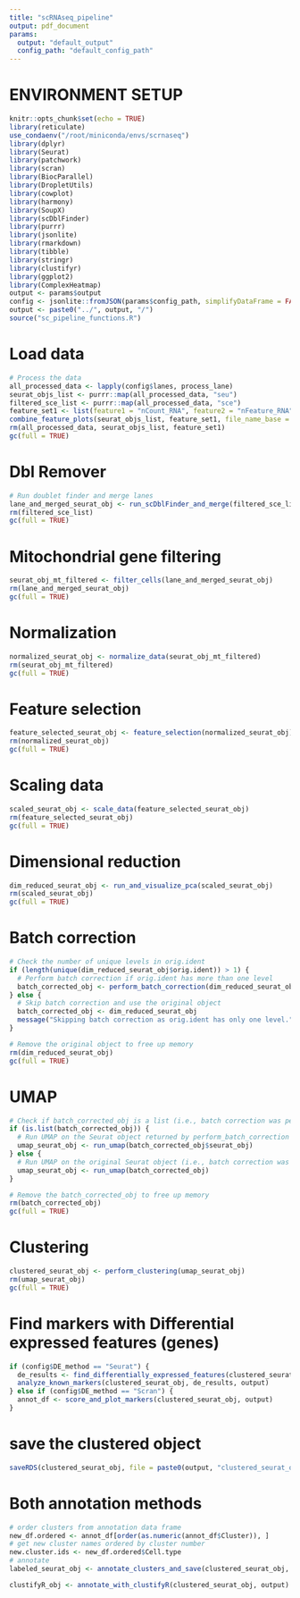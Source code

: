 ```yaml
---
title: "scRNAseq_pipeline"
output: pdf_document
params:
  output: "default_output" 
  config_path: "default_config_path" 
---
```


# ENVIRONMENT SETUP

```r
knitr::opts_chunk$set(echo = TRUE)
library(reticulate)
use_condaenv("/root/miniconda/envs/scrnaseq")
library(dplyr)
library(Seurat)
library(patchwork)
library(scran)
library(BiocParallel)
library(DropletUtils)
library(cowplot)
library(harmony)
library(SoupX)
library(scDblFinder)
library(purrr)
library(jsonlite)
library(rmarkdown)
library(tibble)
library(stringr)
library(clustifyr)
library(ggplot2)
library(ComplexHeatmap)
output <- params$output
config <- jsonlite::fromJSON(params$config_path, simplifyDataFrame = FALSE)
output <- paste0("../", output, "/")
source("sc_pipeline_functions.R")
```

# Load data
```r
# Process the data
all_processed_data <- lapply(config$lanes, process_lane)
seurat_objs_list <- purrr::map(all_processed_data, "seu")
filtered_sce_list <- purrr::map(all_processed_data, "sce")
feature_set1 <- list(feature1 = "nCount_RNA", feature2 = "nFeature_RNA")
combine_feature_plots(seurat_objs_list, feature_set1, file_name_base = "post_soupx_qc")
rm(all_processed_data, seurat_objs_list, feature_set1)
gc(full = TRUE)
```

# Dbl Remover
```r
# Run doublet finder and merge lanes
lane_and_merged_seurat_obj <- run_scDblFinder_and_merge(filtered_sce_list)
rm(filtered_sce_list)
gc(full = TRUE)
```

# Mitochondrial gene filtering
```r
seurat_obj_mt_filtered <- filter_cells(lane_and_merged_seurat_obj)
rm(lane_and_merged_seurat_obj)
gc(full = TRUE)
```

# Normalization
```r
normalized_seurat_obj <- normalize_data(seurat_obj_mt_filtered)
rm(seurat_obj_mt_filtered)
gc(full = TRUE)
```

# Feature selection
```r
feature_selected_seurat_obj <- feature_selection(normalized_seurat_obj)
rm(normalized_seurat_obj)
gc(full = TRUE)
```

# Scaling data
```r
scaled_seurat_obj <- scale_data(feature_selected_seurat_obj)
rm(feature_selected_seurat_obj)
gc(full = TRUE)
```

# Dimensional reduction
```r
dim_reduced_seurat_obj <- run_and_visualize_pca(scaled_seurat_obj)
rm(scaled_seurat_obj)
gc(full = TRUE)
```

# Batch correction
```r
# Check the number of unique levels in orig.ident
if (length(unique(dim_reduced_seurat_obj$orig.ident)) > 1) {
  # Perform batch correction if orig.ident has more than one level
  batch_corrected_obj <- perform_batch_correction(dim_reduced_seurat_obj)
} else {
  # Skip batch correction and use the original object
  batch_corrected_obj <- dim_reduced_seurat_obj
  message("Skipping batch correction as orig.ident has only one level.")
}

# Remove the original object to free up memory
rm(dim_reduced_seurat_obj)
gc(full = TRUE)
```

# UMAP
```r
# Check if batch_corrected_obj is a list (i.e., batch correction was performed)
if (is.list(batch_corrected_obj)) {
  # Run UMAP on the Seurat object returned by perform_batch_correction
  umap_seurat_obj <- run_umap(batch_corrected_obj$seurat_obj)
} else {
  # Run UMAP on the original Seurat object (i.e., batch correction was skipped)
  umap_seurat_obj <- run_umap(batch_corrected_obj)
}

# Remove the batch_corrected_obj to free up memory
rm(batch_corrected_obj)
gc(full = TRUE)
```

# Clustering 
```r
clustered_seurat_obj <- perform_clustering(umap_seurat_obj)
rm(umap_seurat_obj)
gc(full = TRUE)
```

# Find markers with Differential expressed features (genes)
```r
if (config$DE_method == "Seurat") {
  de_results <- find_differentially_expressed_features(clustered_seurat_obj)
  analyze_known_markers(clustered_seurat_obj, de_results, output)
} else if (config$DE_method == "Scran") {
  annot_df <- score_and_plot_markers(clustered_seurat_obj, output)
}
```
# save the clustered object
```r
saveRDS(clustered_seurat_obj, file = paste0(output, "clustered_seurat_obj.rds"))
```
# Both annotation methods
```r
# order clusters from annotation data frame
new_df.ordered <- annot_df[order(as.numeric(annot_df$Cluster)), ]
# get new cluster names ordered by cluster number
new.cluster.ids <- new_df.ordered$Cell.type
# annotate
labeled_seurat_obj <- annotate_clusters_and_save(clustered_seurat_obj, new.cluster.ids, output)

clustifyR_obj <- annotate_with_clustifyR(clustered_seurat_obj, output)
```
